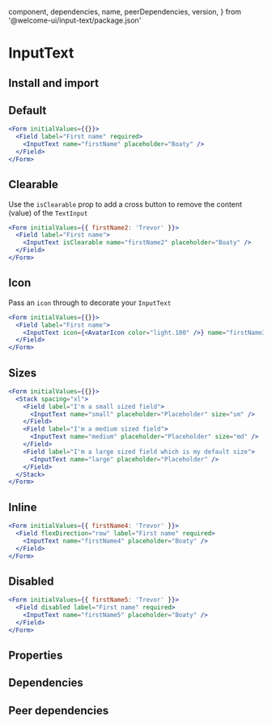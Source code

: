 
  component,
  dependencies,
  name,
  peerDependencies,
  version,
} from '@welcome-ui/input-text/package.json'

# InputText

<tagversion version={version} name={name} component={component} />

## Install and import

<usage component={component} name={name} peerDependencies={peerDependencies} />

## Default

```jsx
<Form initialValues={{}}>
  <Field label="First name" required>
    <InputText name="firstName" placeholder="Boaty" />
  </Field>
</Form>
```

## Clearable

Use the `isClearable` prop to add a cross button to remove the content (value) of the `TextInput`

```jsx
<Form initialValues={{ firstName2: 'Trevor' }}>
  <Field label="First name">
    <InputText isClearable name="firstName2" placeholder="Boaty" />
  </Field>
</Form>
```

## Icon

Pass an `icon` through to decorate your `InputText`

```jsx
<Form initialValues={{}}>
  <Field label="First name">
    <InputText icon={<AvatarIcon color="light.100" />} name="firstName3" placeholder="Boaty" />
  </Field>
</Form>
```

## Sizes

```jsx
<Form initialValues={{}}>
  <Stack spacing="xl">
    <Field label="I'm a small sized field">
      <InputText name="small" placeholder="Placeholder" size="sm" />
    </Field>
    <Field label="I'm a medium sized field">
      <InputText name="medium" placeholder="Placeholder" size="md" />
    </Field>
    <Field label="I'm a large sized field which is my default size">
      <InputText name="large" placeholder="Placeholder" />
    </Field>
  </Stack>
</Form>
```

## Inline

```jsx
<Form initialValues={{ firstName4: 'Trevor' }}>
  <Field flexDirection="row" label="First name" required>
    <InputText name="firstName4" placeholder="Boaty" />
  </Field>
</Form>
```

## Disabled

```jsx
<Form initialValues={{ firstName5: 'Trevor' }}>
  <Field disabled label="First name" required>
    <InputText name="firstName5" placeholder="Boaty" />
  </Field>
</Form>
```

## Properties

<props propTypes={props.propTypes.InputText} />

## Dependencies

<dependencies dependencies={dependencies} />

## Peer dependencies

<dependencies dependencies={peerDependencies} />
